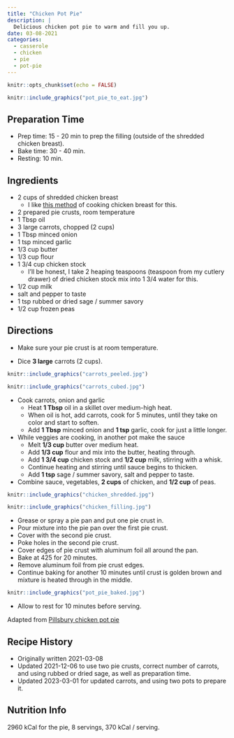 ```yaml
---
title: "Chicken Pot Pie"
description: |
  Delicious chicken pot pie to warm and fill you up.
date: 03-08-2021
categories:
  - casserole
  - chicken
  - pie
  - pot-pie
---
```


```r
knitr::opts_chunk$set(echo = FALSE)
```

```r
knitr::include_graphics("pot_pie_to_eat.jpg")
```

## Preparation Time

* Prep time: 15 - 20 min to prep the filling (outside of the shredded chicken breast).
* Bake time: 30 - 40 min.
* Resting: 10 min.

## Ingredients

* 2 cups of shredded chicken breast
  * I like [this method](https://rmflight.github.io/recipes/posts/2021-11-06-poached-chicken-breast-instant-pot) of cooking chicken breast for this.
* 2 prepared pie crusts, room temperature
* 1 Tbsp oil
* 3 large carrots, chopped (2 cups)
* 1 Tbsp minced onion
* 1 tsp minced garlic
* 1/3 cup butter
* 1/3 cup flour
* 1 3/4 cup chicken stock
  * I'll be honest, I take 2 heaping teaspoons (teaspoon from my cutlery drawer) of dried chicken stock mix into 1 3/4 water for this.
* 1/2 cup milk
* salt and pepper to taste
* 1 tsp rubbed or dried sage / summer savory
* 1/2 cup frozen peas

## Directions

* Make sure your pie crust is at room temperature.

* Dice **3 large** carrots (2 cups).

```r
knitr::include_graphics("carrots_peeled.jpg")
```

```r
knitr::include_graphics("carrots_cubed.jpg")
```

* Cook carrots, onion and garlic
  * Heat **1 Tbsp** oil in a skillet over medium-high heat.
  * When oil is hot, add carrots, cook for 5 minutes, until they take on color and start to soften.
  * Add **1 Tbsp** minced onion and **1 tsp** garlic, cook for just a little longer.
* While veggies are cooking, in another pot make the sauce 
  * Melt **1/3 cup** butter over medium heat.
  * Add **1/3 cup** flour and mix into the butter, heating through.
  * Add **1 3/4 cup** chicken stock and **1/2 cup** milk, stirring with a whisk.
  * Continue heating and stirring until sauce begins to thicken.
  * Add **1 tsp** sage / summer savory, salt and pepper to taste.
* Combine sauce, vegetables, **2 cups** of chicken, and **1/2 cup** of peas.

```r
knitr::include_graphics("chicken_shredded.jpg")
```

```r
knitr::include_graphics("chicken_filling.jpg")
```

* Grease or spray a pie pan and put one pie crust in.
* Pour mixture into the pie pan over the first pie crust.
* Cover with the second pie crust.
* Poke holes in the second pie crust.
* Cover edges of pie crust with aluminum foil all around the pan.
* Bake at 425 for 20 minutes.
* Remove aluminum foil from pie crust edges.
* Continue baking for another 10 minutes until crust is golden brown and mixture is heated through in the middle.

```r
knitr::include_graphics("pot_pie_baked.jpg")
```

* Allow to rest for 10 minutes before serving.


Adapted from [Pillsbury chicken pot pie](https://www.pillsbury.com/recipes/classic-chicken-pot-pie/1401d418-ac0b-4b50-ad09-c6f1243fb992)


## Recipe History

* Originally written 2021-03-08
* Updated 2021-12-06 to use two pie crusts, correct number of carrots, and using rubbed or dried sage, as well as preparation time.
* Updated 2023-03-01 for updated carrots, and using two pots to prepare it.

## Nutrition Info

2960 kCal for the pie, 8 servings, 370 kCal / serving.
